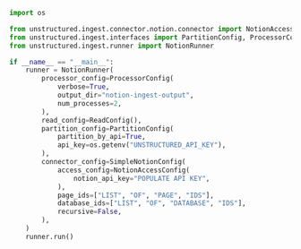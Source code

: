 ```python Python
import os

from unstructured.ingest.connector.notion.connector import NotionAccessConfig, SimpleNotionConfig
from unstructured.ingest.interfaces import PartitionConfig, ProcessorConfig, ReadConfig
from unstructured.ingest.runner import NotionRunner

if __name__ == "__main__":
    runner = NotionRunner(
        processor_config=ProcessorConfig(
            verbose=True,
            output_dir="notion-ingest-output",
            num_processes=2,
        ),
        read_config=ReadConfig(),
        partition_config=PartitionConfig(
            partition_by_api=True,
            api_key=os.getenv("UNSTRUCTURED_API_KEY"),
        ),
        connector_config=SimpleNotionConfig(
            access_config=NotionAccessConfig(
                notion_api_key="POPULATE API KEY",
            ),
            page_ids=["LIST", "OF", "PAGE", "IDS"],
            database_ids=["LIST", "OF", "DATABASE", "IDS"],
            recursive=False,
        ),
    )
    runner.run()
```
